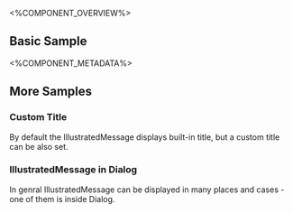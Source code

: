 
<%COMPONENT_OVERVIEW%>

## Basic Sample
<Basic />

<%COMPONENT_METADATA%>

## More Samples

### Custom Title
By default the IllustratedMessage displays built-in title, but a custom title can be also set.

<CustomTitle />

### IllustratedMessage in Dialog
In genral IllustratedMessage can be displayed in many places and cases - one of them is inside Dialog.

<WithDialog />